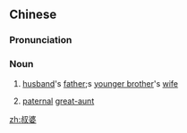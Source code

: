 ==Chinese==
{{zh-forms}}

===Pronunciation===
{{zh-pron
|m=叔pó
|c=suk1 po4
|cat=n
}}

===Noun===
{{zh-noun}}

# [[husband]]'s [[father]];s [[younger brother]]'s [[wife]]
# {{lb|zh|dialect}} [[paternal]] [[great-aunt]]

[[zh:叔婆]]